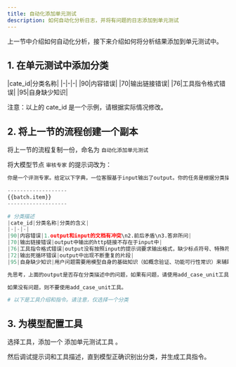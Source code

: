 ```yaml
---
title: 自动化添加单元测试
description: 如何自动化分析日志，并将有问题的日志添加到单元测试
---
```


上一节中介绍如何自动化分析，接下来介绍如何将分析结果添加到单元测试中。

## 1. 在单元测试中添加分类
|cate_id|分类名称|
|-|-|-|
|90|内容错误|
|70|输出链接错误|
|76|工具指令格式错误|
|95|自身缺少知识|

注意：以上的 cate_id 是一个示例，请根据实际情况修改。


## 2. 将上一节的流程创建一个副本

将上一节的流程复制一份，命名为 `自动化添加单元测试`

将大模型节点 `审核专家` 的提示词改为：

```python
你是一个评测专家。给定以下字典，一位客服基于input输出了output。你的任务是根据分类描述，思考和判断output属于哪一种分类，最终进行分类、给出原因理由、将这些内容按照工具要求，输出工具指令。

-------------------
{{batch.item}}
-------------------

# 分类描述
|cate_id|分类名称|分类的含义|
|-|-|-|
|90|内容错误|1.output和input的文档有冲突\n2.前后矛盾\n3.答非所问|
|70|输出链接错误|output中输出的http链接不存在于input中|
|76|工具指令格式错误|output没有按照input的提示词要求输出格式，缺少标点符号、特殊符号|
|72|输出死循环错误|output中出现不断重复的片段|
|95|自身缺少知识|用户问题需要用模型自身的基础知识（如概念验证、功能可行性常识）来辅助解读知识库内容，但output没有使用此类知识来确认或完善回答，导致响应不精确或潜在误导；或output编造了错误自身知识；或因缺乏基础简称-全称映射知识被迫推测作答。具体包括：\n- ​​编造错误自身知识​​：output忽略提示词要求，编造了知识库未提及的内容。\n- ​​验证知识缺乏​​：output仅基于知识库内容作答，但未使用模型应有的基础常识（如技术兼容性确认、常见限制）来验证知识库信息的适用性，导致回答虽合理但不完整。\n- ​​被迫推测映射​​：因缺乏简称-全称等映射知识，被迫通过上下文推测作答。|

先思考，上面的output是否存在分类描述中的问题，如果有问题，请使用add_case_unit工具添加到单元测试。

如果没有问题，则不要使用add_case_unit工具。

# 以下是工具介绍和指令。请注意，仅选择一个分类
```

## 3. 为模型配置工具
选择工具，添加一个 添加单元测试工具 。

然后调试提示词和工具描述，直到模型正确识别出分类，并生成工具指令。
